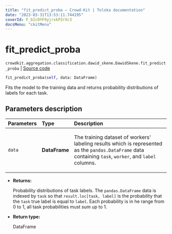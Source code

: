 ```yaml
---
title: "fit_predict_proba — Crowd-Kit | Toloka documentation"
date: "2023-03-31T13:53:11.744195"
coverId: F_bIcOYF9yjrxkPZrXc3
docsMenu: "ckitMenu"
---
```


# fit_predict_proba

`crowdkit.aggregation.classification.dawid_skene.DawidSkene.fit_predict_proba` | [Source code](https://github.com/Toloka/crowd-kit/blob/v1.2.1/crowdkit/aggregation/classification/dawid_skene.py#L194)

```python
fit_predict_proba(self, data: DataFrame)
```

Fits the model to the training data and returns probability distributions of labels for each task.

## Parameters description

| Parameters | Type | Description |
| :----------| :----| :-----------|
`data`|**DataFrame**|<p>The training dataset of workers' labeling results which is represented as the `pandas.DataFrame` data containing `task`, `worker`, and `label` columns.</p>

* **Returns:**

  Probability distributions of task labels.
The `pandas.DataFrame` data is indexed by `task` so that `result.loc[task, label]` is the probability that the `task` true label is equal to `label`.
Each probability is in he range from 0 to 1, all task probabilities must sum up to 1.

* **Return type:**

  DataFrame